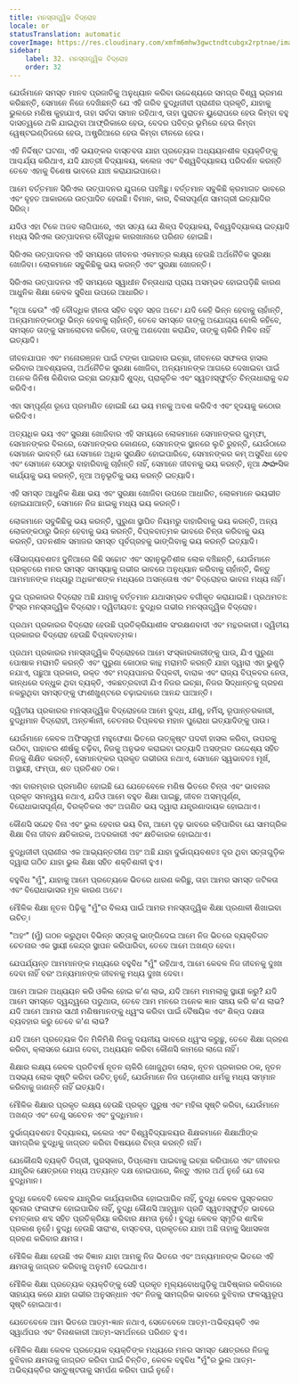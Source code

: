 ```yaml
---
title: ମନସ୍ତାତ୍ତ୍ୱିକ ବିଦ୍ରୋହ
locale: or
statusTranslation: automatic
coverImage: https://res.cloudinary.com/xmfm6mhw3gwctndtcubgx2rptnae/image/upload/v1740337243/small_cover_educacion_fundamental_a051170f1c.webp
sidebar:
    label: 32. ମନସ୍ତାତ୍ତ୍ୱିକ ବିଦ୍ରୋହ
    order: 32
---
```

ଯେଉଁମାନେ ସମସ୍ତ ମାନବ ପ୍ରଜାତିକୁ ଅନୁଧ୍ୟାନ କରିବା ଉଦ୍ଦେଶ୍ୟରେ ସମଗ୍ର ବିଶ୍ୱ ଭ୍ରମଣ କରିଛନ୍ତି, ସେମାନେ ନିଜେ ଦେଖିଛନ୍ତି ଯେ ଏହି ଗରିବ ବୁଦ୍ଧିଜୀବୀ ପ୍ରାଣୀର ପ୍ରକୃତି, ଯାହାକୁ ଭୁଲରେ ମଣିଷ କୁହାଯାଏ, ତାହା ସର୍ବଦା ସମାନ ରହିଥାଏ, ତାହା ପୁରାତନ ୟୁରୋପରେ ହେଉ କିମ୍ବା ବହୁ ଦାସତ୍ୱରେ ଥକି ଯାଇଥିବା ଆଫ୍ରିକାରେ ହେଉ, ବେଦର ପବିତ୍ର ଭୂମିରେ ହେଉ କିମ୍ବା ୱେଷ୍ଟଇଣ୍ଡିଜରେ ହେଉ, ଅଷ୍ଟ୍ରିଆରେ ହେଉ କିମ୍ବା ଚୀନରେ ହେଉ।

ଏହି ନିର୍ଦ୍ଦିଷ୍ଟ ଘଟଣା, ଏହି ଭୟଙ୍କର ବାସ୍ତବତା ଯାହା ପ୍ରତ୍ୟେକ ଅଧ୍ୟୟନଶୀଳ ବ୍ୟକ୍ତିଙ୍କୁ ଆଶ୍ଚର୍ଯ୍ୟ କରିଥାଏ, ଯଦି ଯାତ୍ରୀ ବିଦ୍ୟାଳୟ, କଲେଜ ଏବଂ ବିଶ୍ୱବିଦ୍ୟାଳୟ ପରିଦର୍ଶନ କରନ୍ତି ତେବେ ଏହାକୁ ବିଶେଷ ଭାବରେ ଯାଞ୍ଚ କରାଯାଇପାରେ।

ଆମେ ବର୍ତ୍ତମାନ ସିରିଏଲ ଉତ୍ପାଦନର ଯୁଗରେ ପହଞ୍ଚିଛୁ। ବର୍ତ୍ତମାନ ସବୁକିଛି କ୍ରମାଗତ ଭାବରେ ଏବଂ ବୃହତ ଆକାରରେ ଉତ୍ପାଦିତ ହେଉଛି। ବିମାନ, କାର, ବିଳାସପୂର୍ଣ୍ଣ ସାମଗ୍ରୀ ଇତ୍ୟାଦିର ସିରିଜ୍।

ଯଦିଓ ଏହା ଟିକେ ଅଜବ ଲାଗିପାରେ, ଏହା ସତ୍ୟ ଯେ ଶିଳ୍ପ ବିଦ୍ୟାଳୟ, ବିଶ୍ୱବିଦ୍ୟାଳୟ ଇତ୍ୟାଦି ମଧ୍ୟ ସିରିଏଲ ଉତ୍ପାଦନର ବୌଦ୍ଧିକ କାରଖାନାରେ ପରିଣତ ହୋଇଛି।

ସିରିଏଲ ଉତ୍ପାଦନର ଏହି ସମୟରେ ଜୀବନର ଏକମାତ୍ର ଲକ୍ଷ୍ୟ ହେଉଛି ଅର୍ଥନୈତିକ ସୁରକ୍ଷା ଖୋଜିବା। ଲୋକମାନେ ସବୁକିଛିକୁ ଭୟ କରନ୍ତି ଏବଂ ସୁରକ୍ଷା ଖୋଜନ୍ତି।

ସିରିଏଲ ଉତ୍ପାଦନର ଏହି ସମୟରେ ସ୍ୱାଧୀନ ଚିନ୍ତାଧାରା ପ୍ରାୟ ଅସମ୍ଭବ ହୋଇପଡ଼ିଛି କାରଣ ଆଧୁନିକ ଶିକ୍ଷା କେବଳ ସୁବିଧା ଉପରେ ଆଧାରିତ।

"ନୂଆ ଢେଉ" ଏହି ବୌଦ୍ଧିକ ହୀନତା ସହିତ ବହୁତ ସହଜ ଅଟେ। ଯଦି କେହି ଭିନ୍ନ ହେବାକୁ ଚାହାଁନ୍ତି, ଅନ୍ୟମାନଙ୍କଠାରୁ ଭିନ୍ନ ହେବାକୁ ଚାହାଁନ୍ତି, ତେବେ ସମସ୍ତେ ତାଙ୍କୁ ଅଯୋଗ୍ୟ ବୋଲି କହିବେ, ସମସ୍ତେ ତାଙ୍କୁ ସମାଲୋଚନା କରିବେ, ତାଙ୍କୁ ଅଣଦେଖା କରାଯିବ, ତାଙ୍କୁ ଚାକିରି ମିଳିବ ନାହିଁ ଇତ୍ୟାଦି।

ଜୀବନଯାପନ ଏବଂ ମନୋରଞ୍ଜନ ପାଇଁ ଟଙ୍କା ପାଇବାର ଇଚ୍ଛା, ଜୀବନରେ ସଫଳତା ହାସଲ କରିବାର ଆବଶ୍ୟକତା, ଅର୍ଥନୈତିକ ସୁରକ୍ଷା ଖୋଜିବା, ଅନ୍ୟମାନଙ୍କ ଆଗରେ ଦେଖାଇବା ପାଇଁ ଅନେକ ଜିନିଷ କିଣିବାର ଇଚ୍ଛା ଇତ୍ୟାଦି ଶୁଦ୍ଧ, ପ୍ରାକୃତିକ ଏବଂ ସ୍ୱତଃସ୍ଫୁର୍ତ୍ତ ଚିନ୍ତାଧାରାକୁ ବନ୍ଦ କରିଦିଏ।

ଏହା ସମ୍ପୂର୍ଣ୍ଣ ରୂପେ ପ୍ରମାଣିତ ହୋଇଛି ଯେ ଭୟ ମନକୁ ଅବଶ କରିଦିଏ ଏବଂ ହୃଦୟକୁ କଠୋର କରିଦିଏ।

ଅତ୍ୟଧିକ ଭୟ ଏବଂ ସୁରକ୍ଷା ଖୋଜିବାର ଏହି ସମୟରେ ଲୋକମାନେ ସେମାନଙ୍କର ଗୁମ୍ଫା, ସେମାନଙ୍କର ବିଲରେ, ସେମାନଙ୍କର କୋଣରେ, ସେମାନଙ୍କ ସ୍ଥାନରେ ଲୁଚି ରୁହନ୍ତି, ଯେଉଁଠାରେ ସେମାନେ ଭାବନ୍ତି ଯେ ସେମାନେ ଅଧିକ ସୁରକ୍ଷିତ ହୋଇପାରିବେ, ସେମାନଙ୍କର କମ୍ ଅସୁବିଧା ହେବ ଏବଂ ସେମାନେ ସେଠାରୁ ବାହାରିବାକୁ ଚାହାଁନ୍ତି ନାହିଁ, ସେମାନେ ଜୀବନକୁ ଭୟ କରନ୍ତି, ନୂଆ సాహସିକ କାର୍ଯ୍ୟକୁ ଭୟ କରନ୍ତି, ନୂଆ ଅନୁଭୂତିକୁ ଭୟ କରନ୍ତି ଇତ୍ୟାଦି।

ଏହି ସମସ୍ତ ଆଧୁନିକ ଶିକ୍ଷା ଭୟ ଏବଂ ସୁରକ୍ଷା ଖୋଜିବା ଉପରେ ଆଧାରିତ, ଲୋକମାନେ ଭୟଭୀତ ହୋଇଯାଆନ୍ତି, ସେମାନେ ନିଜ ଛାଇକୁ ମଧ୍ୟ ଭୟ କରନ୍ତି।

ଲୋକମାନେ ସବୁକିଛିକୁ ଭୟ କରନ୍ତି, ପୁରୁଣା ସ୍ଥାପିତ ନିୟମରୁ ବାହାରିବାକୁ ଭୟ କରନ୍ତି, ଅନ୍ୟ ଲୋକଙ୍କଠାରୁ ଭିନ୍ନ ହେବାକୁ ଭୟ କରନ୍ତି, ବିପ୍ଳବାତ୍ମକ ଭାବରେ ଚିନ୍ତା କରିବାକୁ ଭୟ କରନ୍ତି, ପତନଶୀଳ ସମାଜର ସମସ୍ତ ପୂର୍ବଗ୍ରହକୁ ଭାଙ୍ଗିବାକୁ ଭୟ କରନ୍ତି ଇତ୍ୟାଦି।

ସୌଭାଗ୍ୟବଶତଃ ଦୁନିଆରେ କିଛି ସଚ୍ଚୋଟ ଏବଂ ସହାନୁଭୂତିଶୀଳ ଲୋକ ବଞ୍ଚିଛନ୍ତି, ଯେଉଁମାନେ ପ୍ରକୃତରେ ମନର ସମସ୍ତ ସମସ୍ୟାକୁ ଗଭୀର ଭାବରେ ଅନୁଧ୍ୟାନ କରିବାକୁ ଚାହାଁନ୍ତି, କିନ୍ତୁ ଆମମାନଙ୍କ ମଧ୍ୟରୁ ଅଧିକାଂଶଙ୍କ ମଧ୍ୟରେ ଅସନ୍ତୋଷ ଏବଂ ବିଦ୍ରୋହର ଭାବନା ମଧ୍ୟ ନାହିଁ।

ଦୁଇ ପ୍ରକାରର ବିଦ୍ରୋହ ଅଛି ଯାହାକୁ ବର୍ତ୍ତମାନ ଯଥାସମ୍ଭବ ବର୍ଗୀକୃତ କରାଯାଇଛି। ପ୍ରଥମତଃ: ହିଂସ୍ର ମନସ୍ତାତ୍ତ୍ୱିକ ବିଦ୍ରୋହ। ଦ୍ୱିତୀୟତଃ: ବୁଦ୍ଧିର ଗଭୀର ମନସ୍ତାତ୍ତ୍ୱିକ ବିଦ୍ରୋହ।

ପ୍ରଥମ ପ୍ରକାରର ବିଦ୍ରୋହ ହେଉଛି ପ୍ରତିକ୍ରିୟାଶୀଳ ସଂରକ୍ଷଣବାଦୀ ଏବଂ ମନ୍ଥରକାରୀ। ଦ୍ୱିତୀୟ ପ୍ରକାରର ବିଦ୍ରୋହ ହେଉଛି ବିପ୍ଳବାତ୍ମକ।

ପ୍ରଥମ ପ୍ରକାରର ମନସ୍ତାତ୍ତ୍ୱିକ ବିଦ୍ରୋହରେ ଆମେ ସଂସ୍କାରକାରୀଙ୍କୁ ପାଉ, ଯିଏ ପୁରୁଣା ପୋଷାକ ମରାମତି କରନ୍ତି ଏବଂ ପୁରୁଣା କୋଠାର କାନ୍ଥ ମରାମତି କରନ୍ତି ଯାହା ଦ୍ୱାରା ଏହା ଭୁଶୁଡ଼ି ନଯାଏ, ପଛୁଆ ପ୍ରକାର, ରକ୍ତ ଏବଂ ମଦ୍ୟପାନର ବିପ୍ଳବୀ, ବାରାକ ଏବଂ ରାଜ୍ୟ ବିପ୍ଳବର ନେତା, କାନ୍ଧରେ ବନ୍ଧୁକ ଥିବା ବ୍ୟକ୍ତି, ଏକଛତ୍ରବାଦୀ ଯିଏ ନିଜର ଇଚ୍ଛା, ନିଜର ସିଦ୍ଧାନ୍ତକୁ ଗ୍ରହଣ ନକରୁଥିବା ସମସ୍ତଙ୍କୁ ଫାଶୀଖୁଣ୍ଟରେ ଚଢ଼ାଇବାରେ ଆନନ୍ଦ ପାଆନ୍ତି।

ଦ୍ୱିତୀୟ ପ୍ରକାରର ମନସ୍ତାତ୍ତ୍ୱିକ ବିଦ୍ରୋହରେ ଆମେ ବୁଦ୍ଧ, ଯୀଶୁ, ହର୍ମିସ୍, ରୂପାନ୍ତରକାରୀ, ବୁଦ୍ଧିମାନ ବିଦ୍ରୋହୀ, ଅନ୍ତର୍ଜ୍ଞାନୀ, ଚେତନାର ବିପ୍ଳବର ମହାନ ପୁରୋଧା ଇତ୍ୟାଦିଙ୍କୁ ପାଉ।

ଯେଉଁମାନେ କେବଳ ଅଫିସରୂପୀ ମହୁଫେଣା ଭିତରେ ଉତ୍କୃଷ୍ଟ ପଦବୀ ହାସଲ କରିବା, ଉପରକୁ ଉଠିବା, ପାହାଚର ଶୀର୍ଷକୁ ଚଢ଼ିବା, ନିଜକୁ ଅନୁଭବ କରାଇବା ଇତ୍ୟାଦି ଅସଙ୍ଗତ ଉଦ୍ଦେଶ୍ୟ ସହିତ ନିଜକୁ ଶିକ୍ଷିତ କରନ୍ତି, ସେମାନଙ୍କର ପ୍ରକୃତ ଗଭୀରତା ନଥାଏ, ସେମାନେ ସ୍ୱଭାବତଃ ମୂର୍ଖ, ଅସ୍ଥାୟୀ, ଫମ୍ପା, ଶତ ପ୍ରତିଶତ ଠକ।

ଏହା ବାରମ୍ବାର ପ୍ରମାଣିତ ହୋଇଛି ଯେ ଯେତେବେଳେ ମଣିଷ ଭିତରେ ଚିନ୍ତା ଏବଂ ଭାବନାର ପ୍ରକୃତ ସମନ୍ୱୟ ନଥାଏ, ଯଦିଓ ଆମେ ବହୁତ ଶିକ୍ଷା ପାଇଛୁ, ଜୀବନ ଅସମ୍ପୂର୍ଣ୍ଣ, ବିରୋଧାଭାସପୂର୍ଣ୍ଣ, ବିରକ୍ତିକର ଏବଂ ଅଗଣିତ ଭୟ ଦ୍ୱାରା ଯନ୍ତ୍ରଣାଦାୟକ ହୋଇଥାଏ।

କୌଣସି ସନ୍ଦେହ ବିନା ଏବଂ ଭୁଲ ହେବାର ଭୟ ବିନା, ଆମେ ଦୃଢ଼ ଭାବରେ କହିପାରିବା ଯେ ସାମଗ୍ରିକ ଶିକ୍ଷା ବିନା ଜୀବନ କ୍ଷତିକାରକ, ଅଦରକାରୀ ଏବଂ କ୍ଷତିକାରକ ହୋଇଥାଏ।

ବୁଦ୍ଧିଜୀବୀ ପ୍ରାଣୀର ଏକ ଆଭ୍ୟନ୍ତରୀଣ ଅହଂ ଅଛି ଯାହା ଦୁର୍ଭାଗ୍ୟବଶତଃ ଦୂର ଥିବା ସତ୍ତାଗୁଡ଼ିକ ଦ୍ୱାରା ଗଠିତ ଯାହା ଭୁଲ ଶିକ୍ଷା ସହିତ ଶକ୍ତିଶାଳୀ ହୁଏ।

ବହୁବିଧ "ମୁଁ", ଯାହାକୁ ଆମେ ପ୍ରତ୍ୟେକେ ଭିତରେ ଧାରଣ କରିଛୁ, ତାହା ଆମର ସମସ୍ତ ଜଟିଳତା ଏବଂ ବିରୋଧାଭାସର ମୂଳ କାରଣ ଅଟେ।

ମୌଳିକ ଶିକ୍ଷା ନୂତନ ପିଢ଼ିକୁ "ମୁଁ"ର ବିଲୟ ପାଇଁ ଆମର ମନସ୍ତାତ୍ତ୍ୱିକ ଶିକ୍ଷା ପ୍ରଣାଳୀ ଶିଖାଇବା ଉଚିତ୍।

"ଅହଂ" (ମୁଁ) ଗଠନ କରୁଥିବା ବିଭିନ୍ନ ସତ୍ତାକୁ ଭାଙ୍ଗିଦେଇ ଆମେ ନିଜ ଭିତରେ ବ୍ୟକ୍ତିଗତ ଚେତନାର ଏକ ସ୍ଥାୟୀ କେନ୍ଦ୍ର ସ୍ଥାପନ କରିପାରିବା, ତେବେ ଆମେ ଅଖଣ୍ଡ ହେବା।

ଯେପର୍ଯ୍ୟନ୍ତ ଆମମାନଙ୍କ ମଧ୍ୟରେ ବହୁବିଧ "ମୁଁ" ରହିଥାଏ, ଆମେ କେବଳ ନିଜ ଜୀବନକୁ ଦୁଃଖ ଦେବା ନାହିଁ ବରଂ ଅନ୍ୟମାନଙ୍କ ଜୀବନକୁ ମଧ୍ୟ ଦୁଃଖ ଦେବା।

ଆମେ ଆଇନ ଅଧ୍ୟୟନ କରି ଓକିଲ ହୋଇ କ'ଣ ଲାଭ, ଯଦି ଆମେ ମାମଲାକୁ ସ୍ଥାୟୀ କରୁ? ଯଦି ଆମେ ସମସ୍ତେ ଦ୍ୱନ୍ଦ୍ୱରେ ପଡୁଥାଉ, ତେବେ ଆମ ମନରେ ଅନେକ ଜ୍ଞାନ ସଞ୍ଚୟ କରି କ'ଣ ଲାଭ? ଯଦି ଆମେ ଆମର ସାଥୀ ମଣିଷମାନଙ୍କୁ ଧ୍ୱଂସ କରିବା ପାଇଁ ବୈଷୟିକ ଏବଂ ଶିଳ୍ପ ଦକ୍ଷତା ବ୍ୟବହାର କରୁ ତେବେ କ'ଣ ଲାଭ?

ଯଦି ଆମେ ପ୍ରତ୍ୟେକ ଦିନ ମିଳିମିଶି ନିଜକୁ ଦୟନୀୟ ଭାବରେ ଧ୍ୱଂସ କରୁଛୁ, ତେବେ ଶିକ୍ଷା ଗ୍ରହଣ କରିବା, କ୍ଲାସରେ ଯୋଗ ଦେବା, ଅଧ୍ୟୟନ କରିବା କୌଣସି କାମରେ ଲାଗେ ନାହିଁ।

ଶିକ୍ଷାର ଲକ୍ଷ୍ୟ କେବଳ ପ୍ରତିବର୍ଷ ନୂତନ ଚାକିରି ଖୋଜୁଥିବା ଲୋକ, ନୂତନ ପ୍ରକାରର ଠକ, ନୂତନ ଅସଭ୍ୟ ଲୋକ ସୃଷ୍ଟି କରିବା ଉଚିତ୍ ନୁହେଁ, ଯେଉଁମାନେ ନିଜ ପଡ଼ୋଶୀର ଧର୍ମକୁ ମଧ୍ୟ ସମ୍ମାନ କରିବାକୁ ଜାଣନ୍ତି ନାହିଁ ଇତ୍ୟାଦି।

ମୌଳିକ ଶିକ୍ଷାର ପ୍ରକୃତ ଲକ୍ଷ୍ୟ ହେଉଛି ପ୍ରକୃତ ପୁରୁଷ ଏବଂ ମହିଳା ସୃଷ୍ଟି କରିବା, ଯେଉଁମାନେ ଅଖଣ୍ଡ ଏବଂ ତେଣୁ ସଚେତନ ଏବଂ ବୁଦ୍ଧିମାନ।

ଦୁର୍ଭାଗ୍ୟବଶତଃ ବିଦ୍ୟାଳୟ, କଲେଜ ଏବଂ ବିଶ୍ୱବିଦ୍ୟାଳୟର ଶିକ୍ଷକମାନେ ଶିକ୍ଷାର୍ଥୀଙ୍କ ସାମଗ୍ରିକ ବୁଦ୍ଧିକୁ ଜାଗ୍ରତ କରିବା ବିଷୟରେ ଚିନ୍ତା କରନ୍ତି ନାହିଁ।

ଯେକୌଣସି ବ୍ୟକ୍ତି ଡିଗ୍ରୀ, ପୁରସ୍କାର, ଡିପ୍ଲୋମା ପାଇବାକୁ ଇଚ୍ଛା କରିପାରେ ଏବଂ ଜୀବନର ଯାନ୍ତ୍ରିକ କ୍ଷେତ୍ରରେ ମଧ୍ୟ ଅତ୍ୟନ୍ତ ଦକ୍ଷ ହୋଇପାରେ, କିନ୍ତୁ ଏହାର ଅର୍ଥ ନୁହେଁ ଯେ ସେ ବୁଦ୍ଧିମାନ।

ବୁଦ୍ଧି କେବେବି କେବଳ ଯାନ୍ତ୍ରିକ କାର୍ଯ୍ୟକାରିତା ହୋଇପାରିବ ନାହିଁ, ବୁଦ୍ଧି କେବଳ ପୁସ୍ତକଗତ ସୂଚନାର ଫଳାଫଳ ହୋଇପାରିବ ନାହିଁ, ବୁଦ୍ଧି କୌଣସି ଆହ୍ୱାନ ପ୍ରତି ସ୍ୱତଃସ୍ଫୁର୍ତ୍ତ ଭାବରେ ଚମତ୍କାର ଶବ୍ଦ ସହିତ ପ୍ରତିକ୍ରିୟା କରିବାର କ୍ଷମତା ନୁହେଁ। ବୁଦ୍ଧି କେବଳ ସ୍ମୃତିର ଶାବ୍ଦିକ ପ୍ରକାଶ ନୁହେଁ। ବୁଦ୍ଧି ହେଉଛି ସାରାଂଶ, ବାସ୍ତବତା, ପ୍ରକୃତରେ ଯାହା ଅଛି ତାହାକୁ ସିଧାସଳଖ ଗ୍ରହଣ କରିବାର କ୍ଷମତା।

ମୌଳିକ ଶିକ୍ଷା ହେଉଛି ଏକ ବିଜ୍ଞାନ ଯାହା ଆମକୁ ନିଜ ଭିତରେ ଏବଂ ଅନ୍ୟମାନଙ୍କ ଭିତରେ ଏହି କ୍ଷମତାକୁ ଜାଗ୍ରତ କରିବାକୁ ଅନୁମତି ଦେଇଥାଏ।

ମୌଳିକ ଶିକ୍ଷା ପ୍ରତ୍ୟେକ ବ୍ୟକ୍ତିଙ୍କୁ ସେହି ପ୍ରକୃତ ମୂଲ୍ୟବୋଧଗୁଡ଼ିକୁ ଆବିଷ୍କାର କରିବାରେ ସାହାଯ୍ୟ କରେ ଯାହା ଗଭୀର ଅନୁସନ୍ଧାନ ଏବଂ ନିଜକୁ ସାମଗ୍ରିକ ଭାବରେ ବୁଝିବାର ଫଳସ୍ୱରୂପ ସୃଷ୍ଟି ହୋଇଥାଏ।

ଯେତେବେଳେ ଆମ ଭିତରେ ଆତ୍ମ-ଜ୍ଞାନ ନଥାଏ, ସେତେବେଳେ ଆତ୍ମ-ଅଭିବ୍ୟକ୍ତି ଏକ ସ୍ୱାର୍ଥପର ଏବଂ ବିନାଶକାରୀ ଆତ୍ମ-ସମର୍ଥନରେ ପରିଣତ ହୁଏ।

ମୌଳିକ ଶିକ୍ଷା କେବଳ ପ୍ରତ୍ୟେକ ବ୍ୟକ୍ତିଙ୍କ ମଧ୍ୟରେ ମନର ସମସ୍ତ କ୍ଷେତ୍ରରେ ନିଜକୁ ବୁଝିବାର କ୍ଷମତାକୁ ଜାଗ୍ରତ କରିବା ପାଇଁ ଚିନ୍ତିତ, କେବଳ ବହୁବିଧ "ମୁଁ"ର ଭୁଲ ଆତ୍ମ-ଅଭିବ୍ୟକ୍ତିର ସନ୍ତୁଷ୍ଟତାକୁ ସମର୍ପଣ କରିବା ପାଇଁ ନୁହେଁ।
